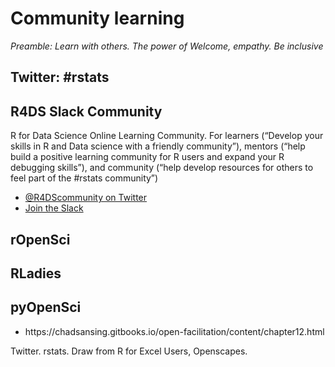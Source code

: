 # Community learning {#community}

*Preamble: Learn with others. The power of Welcome, empathy. Be inclusive*


## Twitter: #rstats {#community-rstats}

## R4DS Slack Community {#community-r4ds}
R for Data Science Online Learning Community. For learners ("Develop your skills in R and Data science with a friendly community"), mentors ("help build a positive learning community for R users and expand your R debugging skills"), and community ("help develop resources for others to feel part of the #rstats community")

- [\@R4DScommunity on Twitter](https://twitter.com/R4DScommunity)
- [Join the Slack](https://www.rfordatasci.com/)

## rOpenSci

## RLadies

## pyOpenSci

- https://chadsansing.gitbooks.io/open-facilitation/content/chapter12.html


Twitter. rstats. 
Draw from R for Excel Users, Openscapes.